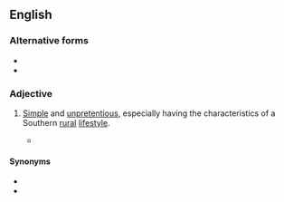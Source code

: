 ==English==

===Alternative forms===
* {{l|en|downhome}}
* {{l|en|down home}}

===Adjective===
{{en-adj|head=[[down]][[-]][[home]]}}

# {{label|en|chiefly|US}} [[simple|Simple]] and [[unpretentious]], especially having the characteristics of a Southern [[rural]] [[lifestyle]].
#* {{quote-journal|author=Jonathan Martin|title=For a Clinton, It’s Not Hard to Be Humble in an Effort to Regain Power|url=http://www.nytimes.com/2015/04/16/us/politics/you-dont-have-to-tell-a-clinton-twice.html?_r=0|work={{w|The New York Times}}|date=15 April 2015
|passage=Just as Mr. Clinton began a comeback with a '''down-home''' plea for forgiveness, Mrs. Clinton now seems determined to prove, perhaps to the point of overcompensation, that she will not repeat the mistakes that plagued her 2008 campaign.}}

====Synonyms====
* {{l|en|countrified}}
* {{l|en|folksy}}
